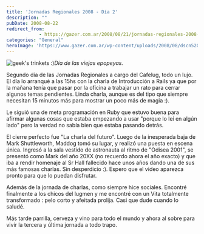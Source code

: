 ```yaml
---
title: 'Jornadas Regionales 2008 - Día 2'
description: ""
pubDate: 2008-08-22
redirect_from: 
            - https://gazer.com.ar/2008/08/21/jornadas-regionales-2008-dia-2/
categories: "General"
heroImage: 'https://www.gazer.com.ar/wp-content/uploads/2008/08/dscn5204.jpg'
---
```

![geek's trinkets :)](https://www.gazer.com.ar/wp-content/uploads/2008/08/dscn5204.jpg "dscn5204")_Día de las viejas epopeyas._

Segundo día de las Jornadas Regionales a cargo del Cafelug, todo un lujo. El día lo arranqué a las 15hs con la charla de Introducción a Rails ya que por la mañana tenía que pasar por la oficina a trabajar un rato para cerrar algunos temas pendientes. Linda charla, aunque es del tipo que siempre necesitan 15 minutos más para mostrar un poco más de magia :).

Le siguió una de meta programación en Ruby que estuvo buena para afirmar algunas cosas que estaba empezando a usar "porque lo leí en algún lado" pero la verdad no sabía bien que estaba pasando detrás.

El cierre perfecto fue "La charla del futuro". Luego de la inesperada baja de Mark Shuttleworth, Maddog tomó su lugar, y realizó una puesta en escena única. Ingresó a la sala vestido de astronauta al ritmo de "Odisea 2001", se presentó como Mark del año 20XX (no recuerdo ahora el año exacto) y que iba a rendir homenaje al Sr Hall fallecido hace unos años dando una de sus más famosas charlas. Sin desperdicio :). Espero que el video aparezca pronto para que lo puedan disfrutar.

Además de la jornada de charlas, como siempre hice sociales. Encontré finalmente a los chicos del lugmen y me encontré con un Vita totalmente transformado : pelo corto y afeitada prolija. Casi que dude cuando lo saludé.

Más tarde parrilla, cerveza y vino para todo el mundo y ahora al sobre para vivir la tercera y última jornada a todo trapo.
